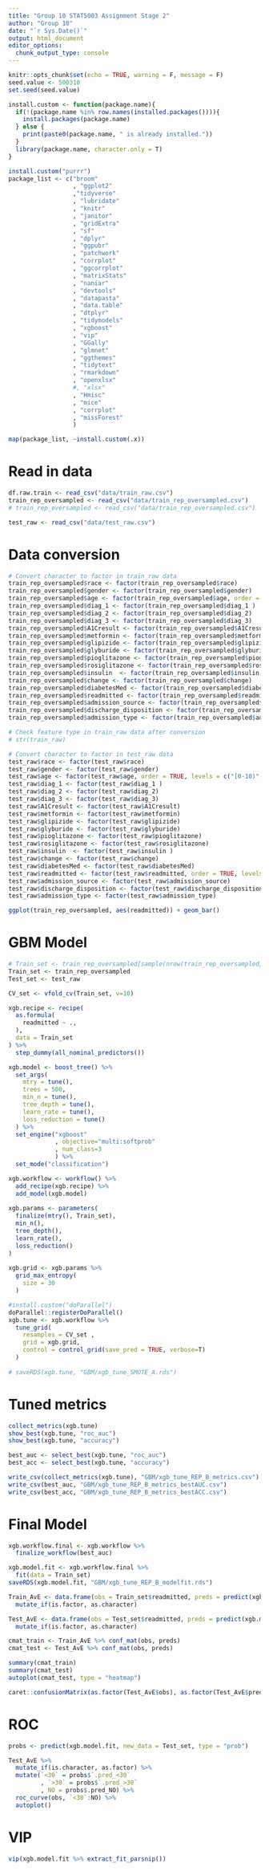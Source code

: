 ```yaml
---
title: "Group 10 STAT5003 Assignment Stage 2"
author: "Group 10"
date: "`r Sys.Date()`"
output: html_document
editor_options: 
  chunk_output_type: console
---
```


```r
knitr::opts_chunk$set(echo = TRUE, warning = F, message = F)
seed.value <- 500310
set.seed(seed.value)

install.custom <- function(package.name){
  if(!(package.name %in% row.names(installed.packages()))){
    install.packages(package.name)
  } else {
    print(paste0(package.name, " is already installed."))
  }
  library(package.name, character.only = T)
}

install.custom("purrr")
package_list <- c("broom"
                  , "ggplot2"
                  ,"tidyverse"
                  , "lubridate"
                  , "knitr"
                  , "janitor"
                  , "gridExtra"
                  , "sf"
                  , "dplyr"
                  , "ggpubr"
                  , "patchwork"
                  , "corrplot"
                  , "ggcorrplot"
                  , "matrixStats"
                  , "naniar"
                  , "devtools"
                  , "datapasta" 
                  , "data.table"
                  , "dtplyr"
                  , "tidymodels"
                  , "xgboost"
                  , "vip"
                  , "GGally"
                  , "glmnet"
                  , "ggthemes"
                  , "tidytext"
                  , "rmarkdown"
                  , "openxlsx"
                  #, "xlsx"
                  , "Hmisc"
                  , "mice"
                  , "corrplot"
                  , "missForest"
                  )

map(package_list, ~install.custom(.x))
```

# Read in data

```r
df.raw.train <- read_csv("data/train_raw.csv")
train_rep_oversampled <- read_csv("data/train_rep_oversampled.csv")
# train_rep_oversampled <- read_csv("data/train_rep_oversampled.csv")

test_raw <- read_csv("data/test_raw.csv")
```

# Data conversion

```r
# Convert character to factor in train_raw data
train_rep_oversampled$race <- factor(train_rep_oversampled$race)
train_rep_oversampled$gender <- factor(train_rep_oversampled$gender)
train_rep_oversampled$age <- factor(train_rep_oversampled$age, order = TRUE, levels = c("[0-10)", "[10-20)", "[20-30)", "[30-40)", "[40-50)", "[50-60)", "[60-70)", "[70-80)", "[80-90)", "[90-100)"))
train_rep_oversampled$diag_1 <- factor(train_rep_oversampled$diag_1 )
train_rep_oversampled$diag_2 <- factor(train_rep_oversampled$diag_2)
train_rep_oversampled$diag_3 <- factor(train_rep_oversampled$diag_3)
train_rep_oversampled$A1Cresult <- factor(train_rep_oversampled$A1Cresult)
train_rep_oversampled$metformin <- factor(train_rep_oversampled$metformin)
train_rep_oversampled$glipizide <- factor(train_rep_oversampled$glipizide)
train_rep_oversampled$glyburide <- factor(train_rep_oversampled$glyburide)
train_rep_oversampled$pioglitazone <- factor(train_rep_oversampled$pioglitazone)
train_rep_oversampled$rosiglitazone <- factor(train_rep_oversampled$rosiglitazone)
train_rep_oversampled$insulin  <- factor(train_rep_oversampled$insulin )
train_rep_oversampled$change <- factor(train_rep_oversampled$change)
train_rep_oversampled$diabetesMed <- factor(train_rep_oversampled$diabetesMed)
train_rep_oversampled$readmitted <- factor(train_rep_oversampled$readmitted, order = TRUE, levels = c("NO", ">30", "<30"))
train_rep_oversampled$admission_source <- factor(train_rep_oversampled$admission_source)
train_rep_oversampled$discharge_disposition <- factor(train_rep_oversampled$discharge_disposition)
train_rep_oversampled$admission_type <- factor(train_rep_oversampled$admission_type)

# Check feature type in train_raw data after conversion
# str(train_raw)

# Convert character to factor in test_raw data
test_raw$race <- factor(test_raw$race)
test_raw$gender <- factor(test_raw$gender)
test_raw$age <- factor(test_raw$age, order = TRUE, levels = c("[0-10)", "[10-20)", "[20-30)", "[30-40)", "[40-50)", "[50-60)", "[60-70)", "[70-80)", "[80-90)", "[90-100)"))
test_raw$diag_1 <- factor(test_raw$diag_1 )
test_raw$diag_2 <- factor(test_raw$diag_2)
test_raw$diag_3 <- factor(test_raw$diag_3)
test_raw$A1Cresult <- factor(test_raw$A1Cresult)
test_raw$metformin <- factor(test_raw$metformin)
test_raw$glipizide <- factor(test_raw$glipizide)
test_raw$glyburide <- factor(test_raw$glyburide)
test_raw$pioglitazone <- factor(test_raw$pioglitazone)
test_raw$rosiglitazone <- factor(test_raw$rosiglitazone)
test_raw$insulin  <- factor(test_raw$insulin )
test_raw$change <- factor(test_raw$change)
test_raw$diabetesMed <- factor(test_raw$diabetesMed)
test_raw$readmitted <- factor(test_raw$readmitted, order = TRUE, levels = c("NO", ">30", "<30"))
test_raw$admission_source <- factor(test_raw$admission_source)
test_raw$discharge_disposition <- factor(test_raw$discharge_disposition)
test_raw$admission_type <- factor(test_raw$admission_type)
```

```r
ggplot(train_rep_oversampled, aes(readmitted)) + geom_bar()
```

# GBM Model

```r
# Train_set <- train_rep_oversampled[sample(nrow(train_rep_oversampled), 100), ]
Train_set <- train_rep_oversampled
Test_set <- test_raw

CV_set <- vfold_cv(Train_set, v=10)

xgb.recipe <- recipe(
  as.formula(
    readmitted ~ .,
  ),
  data = Train_set
) %>% 
  step_dummy(all_nominal_predictors())

xgb.model <- boost_tree() %>% 
  set_args(
    mtry = tune(),
    trees = 500,
    min_n = tune(),
    tree_depth = tune(),
    learn_rate = tune(),
    loss_reduction = tune()
  ) %>% 
  set_engine("xgboost"
             , objective="multi:softprob"
             , num_class=3
             ) %>% 
  set_mode("classification")

xgb.workflow <- workflow() %>% 
  add_recipe(xgb.recipe) %>% 
  add_model(xgb.model)
  
xgb.params <- parameters(
  finalize(mtry(), Train_set),
  min_n(),
  tree_depth(),
  learn_rate(),
  loss_reduction()
)
  
xgb.grid <- xgb.params %>% 
  grid_max_entropy(
    size = 30
  )

#install.custom("doParallel")
doParallel::registerDoParallel()
xgb.tune <- xgb.workflow %>% 
  tune_grid(
    resamples = CV_set ,
    grid = xgb.grid,
    control = control_grid(save_pred = TRUE, verbose=T)
  )
  
# saveRDS(xgb.tune, "GBM/xgb_tune_SMOTE_A.rds")
```

# Tuned metrics

```r
collect_metrics(xgb.tune)
show_best(xgb.tune, "roc_auc")
show_best(xgb.tune, "accuracy")

best_auc <- select_best(xgb.tune, "roc_auc")
best_acc <- select_best(xgb.tune, "accuracy")

write_csv(collect_metrics(xgb.tune), "GBM/xgb_tune_REP_B_metrics.csv")
write_csv(best_auc, "GBM/xgb_tune_REP_B_metrics_bestAUC.csv")
write_csv(best_acc, "GBM/xgb_tune_REP_B_metrics_bestACC.csv")
```

# Final Model

```r
xgb.workflow.final <- xgb.workflow %>% 
  finalize_workflow(best_auc)

xgb.model.fit <- xgb.workflow.final %>% 
  fit(data = Train_set)
saveRDS(xgb.model.fit, "GBM/xgb_tune_REP_B_modelfit.rds")

Train_AvE <- data.frame(obs = Train_set$readmitted, preds = predict(xgb.model.fit, new_data = Train_set)$.pred_class) %>% 
  mutate_if(is.factor, as.character)

Test_AvE <- data.frame(obs = Test_set$readmitted, preds = predict(xgb.model.fit, new_data = Test_set)$.pred_class) %>% 
  mutate_if(is.factor, as.character)

cmat_train <- Train_AvE %>% conf_mat(obs, preds) 
cmat_test <- Test_AvE %>% conf_mat(obs, preds)

summary(cmat_train)
summary(cmat_test)
autoplot(cmat_test, type = "heatmap")

caret::confusionMatrix(as.factor(Test_AvE$obs), as.factor(Test_AvE$preds), mode = "everything")

```

# ROC 

```r
probs <- predict(xgb.model.fit, new_data = Test_set, type = "prob")

Test_AvE %>% 
  mutate_if(is.character, as.factor) %>% 
  mutate(`<30` = probs$`.pred_<30`
         , `>30` = probs$`.pred_>30`
         , NO = probs$.pred_NO) %>% 
  roc_curve(obs, `<30`:NO) %>%
  autoplot()
```

# VIP

```r
vip(xgb.model.fit %>% extract_fit_parsnip())
```



